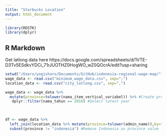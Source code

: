 ```yaml
---
title: "Starbucks Location"
output: html_document
---
```


```r
library(RDSTK)
library(dplyr)
```

## R Markdown

Get latlong data here https://docs.google.com/spreadsheets/d/1VTE-D3Tv5ESdkvYDCi_71rJUOTHZ0HogWO_wZ0QOcrA/edit?usp=sharing

```r
setwd("/Users/yogisharo/Documents/GitHub/indonesia-regional-wage-map/")
wage_data <- read.csv("minimum_wage_data.csv", sep=";")
location_data <- read.csv("city_latlong.csv", sep=",")
```


```r
wage_data <- wage_data %>%
  mutate(province=tolower(nama_item_vertical_variabel)) %>% #Create province name & lowercase province name
   dplyr::filter(nama_tahun == 2016) #Select latest year 
  
  

df <- wage_data %>% 
  left_join(location_data %>% mutate(province=tolower(admin_name)),by="province") %>% #Merge location and wage data
  subset(province != "indonesia") #Remove Indonesia as province value

  
```

